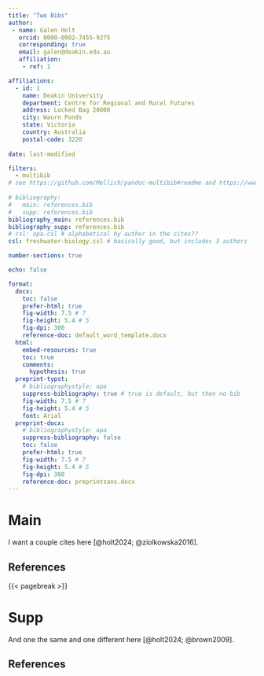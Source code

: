 ```yaml
---
title: "Two Bibs"
author: 
 - name: Galen Holt
   orcid: 0000-0002-7455-9275
   corresponding: true
   email: galen@deakin.edu.au
   affiliation:
    - ref: 1

affiliations:
  - id: 1
    name: Deakin University
    department: Centre for Regional and Rural Futures
    address: Locked Bag 20000
    city: Waurn Ponds
    state: Victoria
    country: Australia
    postal-code: 3220
    
date: last-modified

filters:
  - multibib
# see https://github.com/Mellich/pandoc-multibib#readme and https://www.andrewheiss.com/blog/2023/12/11/separate-bibliographies-quarto/index.html
  
# bibliography: 
#   main: references.bib
#   supp: references.bib
bibliography_main: references.bib
bibliography_supp: references.bib
# csl: apa.csl # alphabetical by author in the cites??
csl: freshwater-biology.csl # basically good, but includes 3 authors

number-sections: true

echo: false

format:
  docx:
    toc: false
    prefer-html: true
    fig-width: 7.5 # 7
    fig-height: 5.4 # 5
    fig-dpi: 300
    reference-doc: default_word_template.docx
  html:
    embed-resources: true
    toc: true
    comments:
      hypothesis: true
  preprint-typst:
    # bibliographystyle: apa
    suppress-bibliography: true # true is default, but then no bib
    fig-width: 7.5 # 7
    fig-height: 5.4 # 5
    font: Arial
  preprint-docx:
    # bibliographystyle: apa
    suppress-bibliography: false
    toc: false
    prefer-html: true
    fig-width: 7.5 # 7
    fig-height: 5.4 # 5
    fig-dpi: 300
    reference-doc: preprintsans.docx
---
```


# Main

I want a couple cites here [@holt2024; @ziolkowska2016].

## References

::: {#refs_main}
:::

{{< pagebreak >}}

# Supp

And one the same and one different here [@holt2024; @brown2009].

## References

::: {#refs_supp}
:::
